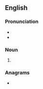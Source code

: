 ==English==

===Pronunciation===
* {{IPA|/ɔːˈdiːəls/|lang=en}}
* {{hyphenation|or|deals|lang=en}}

===Noun===
{{head|en|noun form}}

# {{plural of|ordeal|lang=en}}

===Anagrams===
* {{anagrams|en|a=adelors|Rodelas|loaders|reloads}}